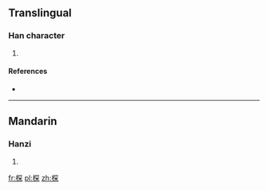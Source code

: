 ==Translingual==

===Han character===
{{Han char|rn=75|rad=木|as=08|sn=12|four=47994|canj=DBCD}}

# {{defn|Han|sort=木08}}

====References====
* {{Han ref|kx=0532.060|dkj=14925|dj=0920.140|hdz=21239.100|uh=68CE|ud=26830|bh=D9CD|bd=55757}}

----

==Mandarin==

===Hanzi===
{{cmn-hanzi|pin=[[bài]] ([[bai4]]), [[chán]] ([[chan2]])|wg=pai<sup>4</sup>, ch'an<sup>2</sup>}}

# {{defn|lang=cmn|sort=木08}}

[[fr:棎]]
[[pl:棎]]
[[zh:棎]]
